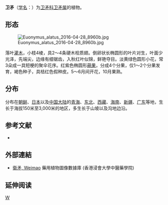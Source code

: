 {{Speciesbox
|image = Euonymous_alatus.jpg
|genus = Euonymus
|species = alatus
|authority = ([[Carl_Peter_Thunberg|Thunb.]]) [[Philipp_Franz_von_Siebold|Siebold]]
| subdivision_ranks =[[变种|变种]]
| subdivision =
* 卫矛 ''E. a.'' var. ''alatus''
* [[毛脉卫矛|毛脉卫矛]] ''E. a.'' var. ''pubescens''
}}

'''卫矛'''（[[学名|学名]]：{{lang|la|''Euonymus alatus''}}）为[[卫矛科|卫矛科]][[卫矛属|卫矛属]]的植物。

== 形态 ==

[[File:Euonymus_alatus_2016-04-28_8960b.jpg|thumb]]

落叶[[灌木|灌木]]，小枝4棱，具2～4条硬木栓质翅。倒卵状长椭圆形的叶片对生，叶面少光泽，先端尖，边缘有细锯齿，入秋红叶似锦，鲜艳夺目。淡黄绿色圆形小花，常3朵成一具短梗的聚伞花序。红紫色椭圆形[[蒴果|蒴果]]，分成4个分果，仅1～2个分果发育，褐色种子，具桔红色假种皮。5～6月间开花，10月果熟。

== 分布 ==
分布在[[朝鲜|朝鲜]]、[[日本|日本]]以及[[中国大陆|中国大陆]]的[[青海|青海]]、[[中国东北地区|东北]]、[[西藏|西藏]]、[[海南|海南]]、[[新疆|新疆]]、[[广东|广东]]等地，生长于海拔150米至3,000米的地区，多生长于山坡以及沟地边沿。

== 参考文献 ==
<div class="references-small">
* {{cite web| url =http://www.bioinfo.cn/db05/KmzwSpecies.php?action=view&id=2547| title =卫矛（原变种）| work =《中国高等植物数据库全库》| publisher =中国科学院微生物研究所| author =昆明植物研究所| accessdate =2009-02-23}}{{dead link|date=2017年12月 |bot=InternetArchiveBot |fix-attempted=yes }}
</div>

==外部連結==
*[http://libproject.hkbu.edu.hk/was40/detail?lang=ch&channelid=1288&searchword=herb_id=D00659 衛矛, Weimao] {{Wayback|url=http://libproject.hkbu.edu.hk/was40/detail?lang=ch&channelid=1288&searchword=herb_id=D00659 |date=20160304094934 }} 藥用植物圖像數據庫 (香港浸會大學中醫藥學院) {{zh-hant}}{{en}}

== 延伸阅读 ==
{{Wikisource further reading}}

{{Taxonbar|from=Q160578}}

[[Category:卫矛属|W]]